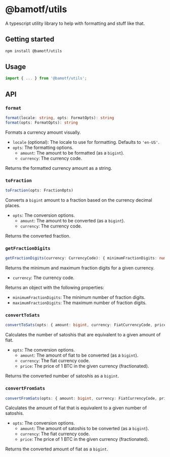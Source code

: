 # @bamotf/utils

A typescript utility library to help with formatting and stuff like that.

## Getting started

```bash
npm install @bamotf/utils
```

## Usage

```js
import { ... } from '@bamotf/utils';
```

## API

### `format`

```typescript
format(locale: string, opts: FormatOpts): string
format(opts: FormatOpts): string
```

Formats a currency amount visually.

- `locale` (optional): The locale to use for formatting. Defaults to `'en-US'`.
- `opts`: The formatting options.
  - `amount`: The amount to be formatted (as a `bigint`).
  - `currency`: The currency code.

Returns the formatted currency amount as a string.

### `toFraction`

```typescript
toFraction(opts: FractionOpts)
```

Converts a `bigint` amount to a fraction based on the currency decimal places.

- `opts`: The conversion options.
  - `amount`: The amount to be converted (as a `bigint`).
  - `currency`: The currency code.

Returns the converted fraction.

### `getFractionDigits`

```typescript
getFractionDigits(currency: CurrencyCode): { minimumFractionDigits: number, maximumFractionDigits: number }
```

Returns the minimum and maximum fraction digits for a given currency.

- `currency`: The currency code.

Returns an object with the following properties:

- `minimumFractionDigits`: The minimum number of fraction digits.
- `maximumFractionDigits`: The maximum number of fraction digits.

### `convertToSats`

```typescript
convertToSats(opts: { amount: bigint, currency: FiatCurrencyCode, price: number }): bigint
```

Calculates the number of satoshis that are equivalent to a given amount of fiat.

- `opts`: The conversion options.
  - `amount`: The amount of fiat to be converted (as a `bigint`).
  - `currency`: The fiat currency code.
  - `price`: The price of 1 BTC in the given currency (fractionated).

Returns the converted number of satoshis as a `bigint`.

### `convertFromSats`

```typescript
convertFromSats(opts: { amount: bigint, currency: FiatCurrencyCode, price: number }): bigint
```

Calculates the amount of fiat that is equivalent to a given number of satoshis.

- `opts`: The conversion options.
  - `amount`: The amount of satoshis to be converted (as a `bigint`).
  - `currency`: The fiat currency code.
  - `price`: The price of 1 BTC in the given currency (fractionated).

Returns the converted amount of fiat as a `bigint`.
